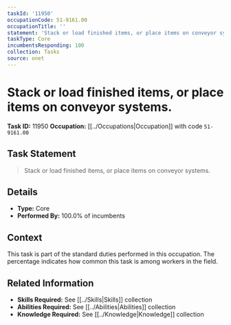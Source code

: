 ```yaml
---
taskId: '11950'
occupationCode: 51-9161.00
occupationTitle: ''
statement: 'Stack or load finished items, or place items on conveyor systems.'
taskType: Core
incumbentsResponding: 100
collection: Tasks
source: onet
---
```

# Stack or load finished items, or place items on conveyor systems.

**Task ID:** 11950
**Occupation:** [[../Occupations|Occupation]] with code `51-9161.00`

## Task Statement

> Stack or load finished items, or place items on conveyor systems.

## Details

- **Type:** Core
- **Performed By:** 100.0% of incumbents

## Context

This task is part of the standard duties performed in this occupation. The percentage indicates how common this task is among workers in the field.

## Related Information

- **Skills Required:** See [[../Skills|Skills]] collection
- **Abilities Required:** See [[../Abilities|Abilities]] collection
- **Knowledge Required:** See [[../Knowledge|Knowledge]] collection
